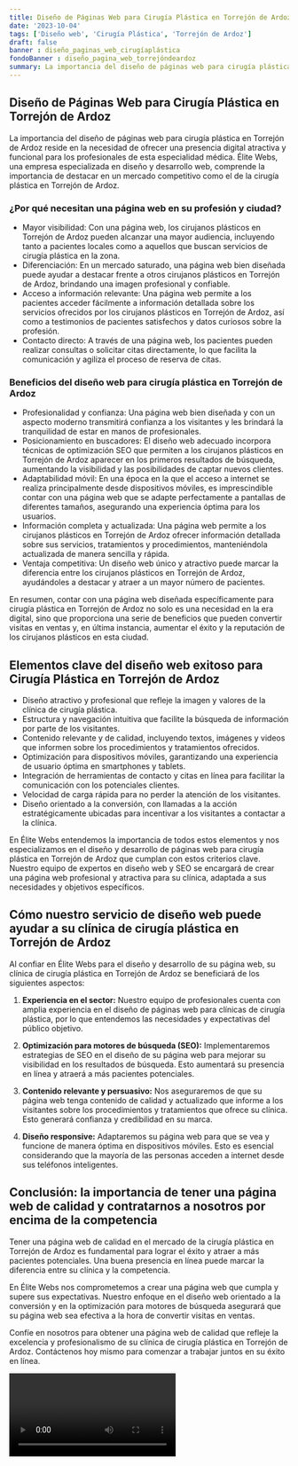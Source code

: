 ```yaml
---
title: Diseño de Páginas Web para Cirugía Plástica en Torrejón de Ardoz
date: '2023-10-04'
tags: ['Diseño web', 'Cirugía Plástica', 'Torrejón de Ardoz']
draft: false
banner : diseño_paginas_web_cirugíaplástica
fondoBanner : diseño_pagina_web_torrejóndeardoz
summary: La importancia del diseño de páginas web para cirugía plástica en Torrejón de Ardoz reside en la necesidad de ofrecer una presencia digital atractiva y funcional para los profesionales de esta especialidad médica. Élite Webs, una empresa especializada en diseño y desarrollo web, comprende la importancia de destacar en un mercado competitivo como el de la cirugía plástica en Torrejón de Ardoz.
---
```


## Diseño de Páginas Web para Cirugía Plástica en Torrejón de Ardoz

La importancia del diseño de páginas web para cirugía plástica en Torrejón de Ardoz reside en la necesidad de ofrecer una presencia digital atractiva y funcional para los profesionales de esta especialidad médica. Élite Webs, una empresa especializada en diseño y desarrollo web, comprende la importancia de destacar en un mercado competitivo como el de la cirugía plástica en Torrejón de Ardoz.

### ¿Por qué necesitan una página web en su profesión y ciudad?

- Mayor visibilidad: Con una página web, los cirujanos plásticos en Torrejón de Ardoz pueden alcanzar una mayor audiencia, incluyendo tanto a pacientes locales como a aquellos que buscan servicios de cirugía plástica en la zona.
- Diferenciación: En un mercado saturado, una página web bien diseñada puede ayudar a destacar frente a otros cirujanos plásticos en Torrejón de Ardoz, brindando una imagen profesional y confiable.
- Acceso a información relevante: Una página web permite a los pacientes acceder fácilmente a información detallada sobre los servicios ofrecidos por los cirujanos plásticos en Torrejón de Ardoz, así como a testimonios de pacientes satisfechos y datos curiosos sobre la profesión.
- Contacto directo: A través de una página web, los pacientes pueden realizar consultas o solicitar citas directamente, lo que facilita la comunicación y agiliza el proceso de reserva de citas.

### Beneficios del diseño web para cirugía plástica en Torrejón de Ardoz

- Profesionalidad y confianza: Una página web bien diseñada y con un aspecto moderno transmitirá confianza a los visitantes y les brindará la tranquilidad de estar en manos de profesionales.
- Posicionamiento en buscadores: El diseño web adecuado incorpora técnicas de optimización SEO que permiten a los cirujanos plásticos en Torrejón de Ardoz aparecer en los primeros resultados de búsqueda, aumentando la visibilidad y las posibilidades de captar nuevos clientes.
- Adaptabilidad móvil: En una época en la que el acceso a internet se realiza principalmente desde dispositivos móviles, es imprescindible contar con una página web que se adapte perfectamente a pantallas de diferentes tamaños, asegurando una experiencia óptima para los usuarios.
- Información completa y actualizada: Una página web permite a los cirujanos plásticos en Torrejón de Ardoz ofrecer información detallada sobre sus servicios, tratamientos y procedimientos, manteniéndola actualizada de manera sencilla y rápida.
- Ventaja competitiva: Un diseño web único y atractivo puede marcar la diferencia entre los cirujanos plásticos en Torrejón de Ardoz, ayudándoles a destacar y atraer a un mayor número de pacientes.

En resumen, contar con una página web diseñada específicamente para cirugía plástica en Torrejón de Ardoz no solo es una necesidad en la era digital, sino que proporciona una serie de beneficios que pueden convertir visitas en ventas y, en última instancia, aumentar el éxito y la reputación de los cirujanos plásticos en esta ciudad.

<GifSeo />

<Cta />

## Elementos clave del diseño web exitoso para Cirugía Plástica en Torrejón de Ardoz

- Diseño atractivo y profesional que refleje la imagen y valores de la clínica de cirugía plástica.
- Estructura y navegación intuitiva que facilite la búsqueda de información por parte de los visitantes.
- Contenido relevante y de calidad, incluyendo textos, imágenes y videos que informen sobre los procedimientos y tratamientos ofrecidos.
- Optimización para dispositivos móviles, garantizando una experiencia de usuario óptima en smartphones y tablets.
- Integración de herramientas de contacto y citas en línea para facilitar la comunicación con los potenciales clientes.
- Velocidad de carga rápida para no perder la atención de los visitantes.
- Diseño orientado a la conversión, con llamadas a la acción estratégicamente ubicadas para incentivar a los visitantes a contactar a la clínica.

En Élite Webs entendemos la importancia de todos estos elementos y nos especializamos en el diseño y desarrollo de páginas web para cirugía plástica en Torrejón de Ardoz que cumplan con estos criterios clave. Nuestro equipo de expertos en diseño web y SEO se encargará de crear una página web profesional y atractiva para su clínica, adaptada a sus necesidades y objetivos específicos.

## Cómo nuestro servicio de diseño web puede ayudar a su clínica de cirugía plástica en Torrejón de Ardoz

Al confiar en Élite Webs para el diseño y desarrollo de su página web, su clínica de cirugía plástica en Torrejón de Ardoz se beneficiará de los siguientes aspectos:

1. **Experiencia en el sector:** Nuestro equipo de profesionales cuenta con amplia experiencia en el diseño de páginas web para clínicas de cirugía plástica, por lo que entendemos las necesidades y expectativas del público objetivo.

2. **Optimización para motores de búsqueda (SEO):** Implementaremos estrategias de SEO en el diseño de su página web para mejorar su visibilidad en los resultados de búsqueda. Esto aumentará su presencia en línea y atraerá a más pacientes potenciales.

3. **Contenido relevante y persuasivo:** Nos aseguraremos de que su página web tenga contenido de calidad y actualizado que informe a los visitantes sobre los procedimientos y tratamientos que ofrece su clínica. Esto generará confianza y credibilidad en su marca.

4. **Diseño responsive:** Adaptaremos su página web para que se vea y funcione de manera óptima en dispositivos móviles. Esto es esencial considerando que la mayoría de las personas acceden a internet desde sus teléfonos inteligentes.

## Conclusión: la importancia de tener una página web de calidad y contratarnos a nosotros por encima de la competencia

Tener una página web de calidad en el mercado de la cirugía plástica en Torrejón de Ardoz es fundamental para lograr el éxito y atraer a más pacientes potenciales. Una buena presencia en línea puede marcar la diferencia entre su clínica y la competencia.

En Élite Webs nos comprometemos a crear una página web que cumpla y supere sus expectativas. Nuestro enfoque en el diseño web orientado a la conversión y en la optimización para motores de búsqueda asegurará que su página web sea efectiva a la hora de convertir visitas en ventas.

Confíe en nosotros para obtener una página web de calidad que refleje la excelencia y profesionalismo de su clínica de cirugía plástica en Torrejón de Ardoz. Contáctenos hoy mismo para comenzar a trabajar juntos en su éxito en línea.

<Video />

<CtaBot job='Cirugía Plástica' city='Torrejón de Ardoz'/>

<Gmaps query='Torrejón de Ardoz+españa+maps' />